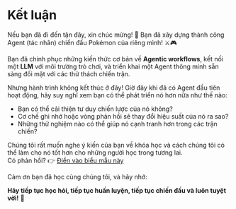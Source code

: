 # Kết luận

Nếu bạn đã đi đến tận đây, xin chúc mừng! 🥳 Bạn đã xây dựng thành công Agent (tác nhân) chiến đấu Pokémon của riêng mình! ⚔️🎮

Bạn đã chinh phục những kiến thức cơ bản về **Agentic workflows**, kết nối một **LLM** với môi trường trò chơi, và triển khai một Agent thông minh sẵn sàng đối mặt với các thử thách chiến trận.

Nhưng hành trình không kết thúc ở đây!
Giờ đây khi đã có Agent đầu tiên hoạt động, hãy suy nghĩ xem bạn có thể phát triển nó hơn nữa như thế nào:
- Bạn có thể cải thiện tư duy chiến lược của nó không?
- Cơ chế ghi nhớ hoặc vòng phản hồi sẽ thay đổi hiệu suất của nó ra sao?
- Những thử nghiệm nào có thể giúp nó cạnh tranh hơn trong các trận chiến?

Chúng tôi rất muốn nghe ý kiến của bạn về khóa học và cách chúng tôi có thể làm cho nó tốt hơn cho những người học trong tương lai.  
Có phản hồi? 👉 [Điền vào biểu mẫu này](https://docs.google.com/forms/d/e/1FAIpQLSe9VaONn0eglax0uTwi29rIn4tM7H2sYmmybmG5jJNlE5v0xA/viewform?usp=dialog)

Cảm ơn bạn đã học cùng chúng tôi, và hãy nhớ:

**Hãy tiếp tục học hỏi, tiếp tục huấn luyện, tiếp tục chiến đấu và luôn tuyệt vời!** 🤗